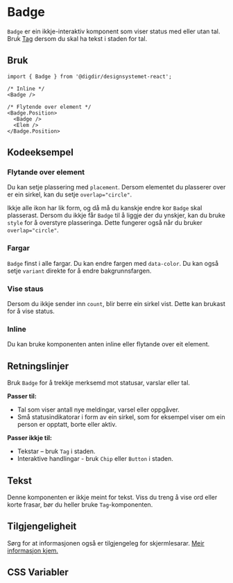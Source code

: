 
<Meta of={BadgeStories} />

# Badge

`Badge` er ein ikkje-interaktiv komponent som viser status med eller utan tal. Bruk [Tag](/docs/komponenter-tag--docs) dersom du skal
ha tekst i staden for tal.

<Primary />
<Controls />

## Bruk

```tsx
import { Badge } from '@digdir/designsystemet-react';

/* Inline */
<Badge />

/* Flytende over element */
<Badge.Position>
  <Badge />
  <Elem />
</Badge.Position>
```

## Kodeeksempel

### Flytande over element

Du kan setje plassering med `placement`. Dersom elementet du plasserer over er ein sirkel, kan du setje `overlap="circle"`.

<Canvas of={BadgeStories.Floating} />

Ikkje alle ikon har lik form, og då må du kanskje endre kor `Badge` skal plasserast. Dersom du ikkje får `Badge` til å liggje der du ynskjer, kan du bruke `style` for å overstyre plasseringa.
Dette fungerer også når du bruker `overlap="circle"`.

<Canvas of={BadgeStories.CustomPlacement} />

### Fargar

`Badge` finst i alle fargar. Du kan endre fargen med `data-color`. 
Du kan også setje `variant` direkte for å endre bakgrunnsfargen.

<Canvas of={BadgeStories.Variants} />

### Vise staus

Dersom du ikkje sender inn `count`, blir berre ein sirkel vist. Dette kan brukast for å vise status.

<Canvas of={BadgeStories.Status} />

### Inline

Du kan bruke komponenten anten inline eller flytande over eit element.

<Canvas of={BadgeStories.InTabs} />

## Retningslinjer
Bruk `Badge` for å trekkje merksemd mot statusar, varslar eller tal. 

**Passer til:**
- Tal som viser antall nye meldingar, varsel eller oppgåver.
- Små statusindikatorar i form av ein sirkel, som for eksempel viser om ein person er opptatt, borte eller aktiv.

**Passer ikkje til:**
- Tekstar – bruk `Tag` i staden.
- Interaktive handlingar - bruk `Chip` eller `Button` i staden.

## Tekst
Denne komponenten er ikkje meint for tekst. Viss du treng å vise ord eller korte frasar, bør du heller bruke `Tag`-komponenten.

## Tilgjengeligheit
Sørg for at informasjonen også er tilgjengeleg for skjermlesarar. [Meir informasjon kjem.](https://github.com/digdir/designsystemet/issues/3560)

## CSS Variabler

<CssVariables css={css} />
